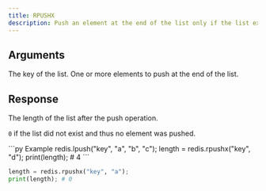 ```yaml
---
title: RPUSHX
description: Push an element at the end of the list only if the list exists.
---
```


## Arguments

<ParamField body="key" type="str" required>
  The key of the list.
</ParamField>

<ParamField body="elements" type="...TValue[]" required>
  One or more elements to push at the end of the list.
</ParamField>


## Response

<ResponseField type="number" required>
  The length of the list after the push operation.

  `0` if the list did not exist and thus no element was pushed.
</ResponseField>

<RequestExample>
```py Example 
redis.lpush("key", "a", "b", "c"); 
length = redis.rpushx("key", "d"); 
print(length); # 4
 ```

 ```py Without existing list 
length = redis.rpushx("key", "a"); 
print(length); # 0
 ```


</RequestExample>
